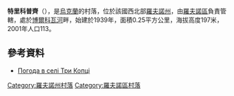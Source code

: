 {{coord|50|47|5|N|26|25|7|E|scale:30000|display=title}}

'''特里科普齊'''（{{lang-uk|Три Копці}}），是[[烏克蘭|烏克蘭]]的村落，位於該國西北部[[羅夫諾州|羅夫諾州]]，由[[羅夫諾區|羅夫諾區]]負責管轄，處於[[博爾科瓦河|博爾科瓦河]]畔，始建於1939年，面積0.25平方公里，海拔高度197米，2001年人口113。

==參考資料==
* [http://weather.in.ua/ua/rovenskaja/26401 Погода в селі Три Копці] {{Wayback|url=http://weather.in.ua/ua/rovenskaja/26401 |date=20210126175058 }}

{{DEFAULTSORT:Три Копці}}
[[Category:羅夫諾州村落|Category:羅夫諾州村落]]
[[Category:羅夫諾區村落|Category:羅夫諾區村落]]


{{Rivne-geo-stub}}